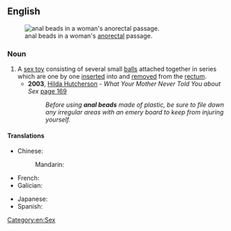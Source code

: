 ==English==
{{wikipedia}}
[[File:Illustration of anal bead use.svg|thumb|right|anal beads in a woman's [[anorectal]] passage.]]

===Noun===
{{en-plural noun}}

# A [[sex toy]] consisting of several small [[ball]]s attached together in series which are one by one [[insert]]ed into and [[remove]]d from the [[rectum]].
#* '''2003''', [[w:Hilda Hutcherson|Hilda Hutcherson]] - ''What Your Mother Never Told You about Sex'' [http://books.google.co.uk/books?id=xu8tb2o66iIC&pg=PA169&dq=%22using+anal+beads%22&sig=sbIR1VaGAj9DLLaIymgTNwzDSLo page 169]
#*: ''Before using '''anal beads''' made of plastic, be sure to file down any irregular areas with an emery board to keep from injuring yourself.''

====Translations====
{{trans-top|sex toy}}
* Chinese:
*: Mandarin: {{t|cmn|拉珠}}
* French: {{t+|fr|chapelet thaï|m}}
* Galician: {{t|gl|contas anais|f-p}}
{{trans-mid}}
* Japanese: {{t|ja|アナルビーズ|sc=Jpan|tr=anarubīzu}}
* Spanish: {{t|es|cuentas anales|f}}
{{trans-bottom}}

[[Category:en:Sex]]